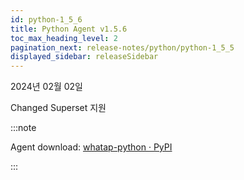 ```yaml
---
id: python-1_5_6
title: Python Agent v1.5.6
toc_max_heading_level: 2
pagination_next: release-notes/python/python-1_5_5
displayed_sidebar: releaseSidebar
---
```


2024년 02월 02일

<Status>Changed</Status> Superset 지원

:::note

Agent download: [whatap-python · PyPI](https://pypi.org/project/whatap-python/1.5.6/)

:::